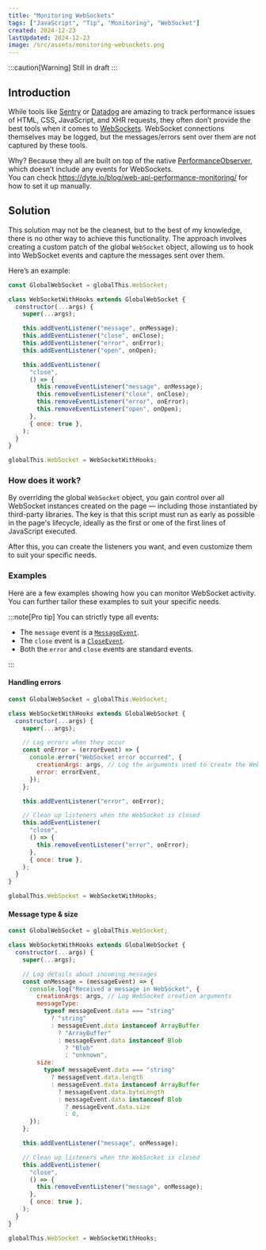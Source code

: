 ```yaml
---
title: "Monitoring WebSockets"
tags: ["JavaScript", "Tip", "Monitoring", "WebSocket"]
created: 2024-12-23
lastUpdated: 2024-12-23
image: /src/assets/monitoring-websockets.png
---
```


:::caution[Warning]
Still in draft
:::

## Introduction

While tools like [Sentry](https://github.com/getsentry/sentry-javascript) or [Datadog](https://github.com/DataDog/browser-sdk) are amazing to track performance issues of HTML, CSS, JavaScript, and XHR requests, they often don’t provide the best tools when it comes to [WebSockets](https://developer.mozilla.org/en-US/docs/Web/API/WebSocket). WebSocket connections themselves may be logged, but the messages/errors sent over them are not captured by these tools.

Why? Because they all are built on top of the native [PerformanceObserver](https://developer.mozilla.org/en-US/docs/Web/API/PerformanceObserver), which doesn’t include any events for WebSockets.<br/>
You can check https://dyte.io/blog/web-api-performance-monitoring/ for how to set it up manually.

## Solution

This solution may not be the cleanest, but to the best of my knowledge, there is no other way to achieve this functionality. The approach involves creating a custom patch of the global `WebSocket` object, allowing us to hook into WebSocket events and capture the messages sent over them.

Here’s an example:

```js
const GlobalWebSocket = globalThis.WebSocket;

class WebSocketWithHooks extends GlobalWebSocket {
  constructor(...args) {
    super(...args);

    this.addEventListener("message", onMessage);
    this.addEventListener("close", onClose);
    this.addEventListener("error", onError);
    this.addEventListener("open", onOpen);

    this.addEventListener(
      "close",
      () => {
        this.removeEventListener("message", onMessage);
        this.removeEventListener("close", onClose);
        this.removeEventListener("error", onError);
        this.removeEventListener("open", onOpen);
      },
      { once: true },
    );
  }
}

globalThis.WebSocket = WebSocketWithHooks;
```

### How does it work?

By overriding the global `WebSocket` object, you gain control over all WebSocket instances created on the page — including those instantiated by third-party libraries. The key is that this script must run as early as possible in the page's lifecycle, ideally as the first or one of the first lines of JavaScript executed.

After this, you can create the listeners you want, and even customize them to suit your specific needs.

### Examples

Here are a few examples showing how you can monitor WebSocket activity. You can further tailor these examples to suit your specific needs.

:::note[Pro tip]
You can strictly type all events:

- The `message` event is a [`MessageEvent`](https://developer.mozilla.org/en-US/docs/Web/API/MessageEvent).
- The `close` event is a [`CloseEvent`](https://developer.mozilla.org/en-US/docs/Web/API/CloseEvent).
- Both the `error` and `close` events are standard events.

:::

#### Handling errors

```js
const GlobalWebSocket = globalThis.WebSocket;

class WebSocketWithHooks extends GlobalWebSocket {
  constructor(...args) {
    super(...args);

    // Log errors when they occur
    const onError = (errorEvent) => {
      console.error("WebSocket error occurred", {
        creationArgs: args, // Log the arguments used to create the WebSocket
        error: errorEvent,
      });
    };

    this.addEventListener("error", onError);

    // Clean up listeners when the WebSocket is closed
    this.addEventListener(
      "close",
      () => {
        this.removeEventListener("error", onError);
      },
      { once: true },
    );
  }
}

globalThis.WebSocket = WebSocketWithHooks;
```

#### Message type & size

```js
const GlobalWebSocket = globalThis.WebSocket;

class WebSocketWithHooks extends GlobalWebSocket {
  constructor(...args) {
    super(...args);

    // Log details about incoming messages
    const onMessage = (messageEvent) => {
      console.log("Received a message in WebSocket", {
        creationArgs: args, // Log WebSocket creation arguments
        messageType:
          typeof messageEvent.data === "string"
            ? "string"
            : messageEvent.data instanceof ArrayBuffer
              ? "ArrayBuffer"
              : messageEvent.data instanceof Blob
                ? "Blob"
                : "unknown",
        size:
          typeof messageEvent.data === "string"
            ? messageEvent.data.length
            : messageEvent.data instanceof ArrayBuffer
              ? messageEvent.data.byteLength
              : messageEvent.data instanceof Blob
                ? messageEvent.data.size
                : 0,
      });
    };

    this.addEventListener("message", onMessage);

    // Clean up listeners when the WebSocket is closed
    this.addEventListener(
      "close",
      () => {
        this.removeEventListener("message", onMessage);
      },
      { once: true },
    );
  }
}

globalThis.WebSocket = WebSocketWithHooks;
```
